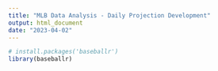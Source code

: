 ```yaml
---
title: "MLB Data Analysis - Daily Projection Development"
output: html_document
date: "2023-04-02"
---
```


```r
# install.packages('baseballr')
library(baseballr)
```

